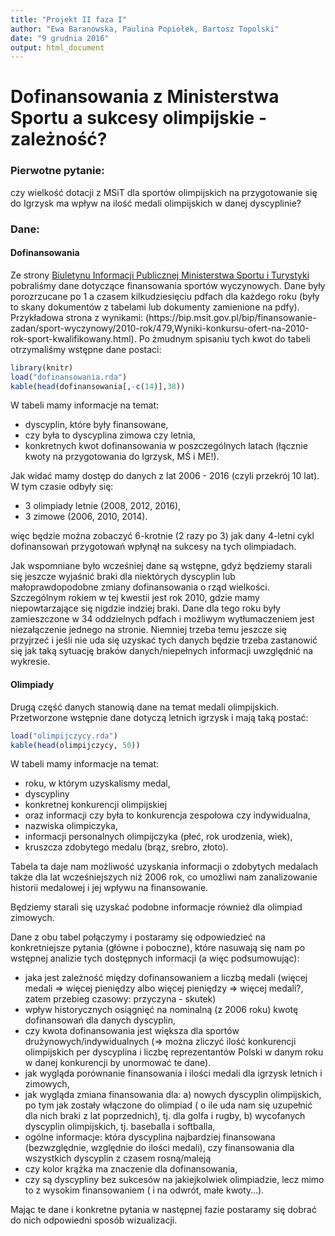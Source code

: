---
title: "Projekt II faza I"
author: "Ewa Baranowska, Paulina Popiołek, Bartosz Topolski"
date: "9 grudnia 2016"
output: html_document
---

# Dofinansowania z Ministerstwa Sportu a sukcesy olimpijskie - zależność?

\newline  
\newline  

### Pierwotne pytanie:   
czy wielkość dotacji z MSiT dla sportów olimpijskich na przygotowanie się do
Igrzysk ma wpływ na ilość medali olimpijskich w danej dyscyplinie?

### Dane:

#### Dofinansowania

Ze strony [Biuletynu Informacji Publicznej Ministerstwa Sportu i Turystyki](https://bip.msit.gov.pl/)
pobraliśmy dane dotyczące finansowania sportów wyczynowych. Dane były porozrzucane 
po 1 a czasem kilkudziesięciu pdfach dla każdego roku (były to skany dokumentów z tabelami lub dokumenty zamienione na pdfy). Przykładowa strona z wynikami: (https://bip.msit.gov.pl/bip/finansowanie-zadan/sport-wyczynowy/2010-rok/479,Wyniki-konkursu-ofert-na-2010-rok-sport-kwalifikowany.html). Po żmudnym spisaniu tych kwot do tabeli otrzymaliśmy wstępne dane postaci:
```{r, echo=F}
library(knitr)
load("dofinansowania.rda")
kable(head(dofinansowania[,-c(14)],38))
```


W tabeli mamy informacje na temat:

 * dyscyplin, które były finansowane,
 * czy była to dyscyplina zimowa czy letnia,
 * konkretnych kwot dofinansowania w poszczególnych latach (łącznie kwoty na przygotowania do Igrzysk, MŚ i ME!).
    
Jak widać mamy dostęp do danych z lat 2006 - 2016 (czyli przekrój 10 lat). W tym czasie odbyły się:

 * 3 olimpiady letnie (2008, 2012, 2016), 
 * 3 zimowe (2006, 2010, 2014). 
    
więc będzie można zobaczyć 6-krotnie (2 razy po 3) jak dany 4-letni cykl dofinansowań przygotowań wpłynął na sukcesy na tych olimpiadach.

Jak wspomniane było wcześniej dane są wstępne, gdyż będziemy starali się jeszcze wyjaśnić braki dla niektórych dyscyplin lub małoprawdopodobne zmiany dofinansowania o rząd wielkości. Szczególnym rokiem w tej kwestii jest rok 2010, gdzie mamy niepowtarzające się nigdzie indziej braki. Dane dla tego roku były zamieszczone w 34 oddzielnych pdfach i możliwym wytłumaczeniem jest niezałączenie jednego na stronie. Niemniej trzeba temu jeszcze się przyjrzeć i jeśli nie uda się uzyskać tych danych będzie trzeba zastanowić się jak taką sytuację braków danych/niepełnych informacji uwzględnić na wykresie.

#### Olimpiady

Drugą część danych stanowią dane na temat medali olimpijskich. Przetworzone wstępnie dane dotyczą letnich igrzysk i mają taką postać:

```{r, echo=F}
load("olimpijczycy.rda")
kable(head(olimpijczycy, 50))
```

W tabeli mamy informacje na temat:

 * roku, w którym uzyskalismy medal,
 * dyscypliny
 * konkretnej konkurencji olimpijskiej
 * oraz informacji czy była to konkurencja zespołowa czy indywidualna,
 * nazwiska olimpiczyka,
 * informacji personalnych olimpijczyka (płeć, rok urodzenia, wiek),
 * kruszcza zdobytego medalu (brąz, srebro, złoto).
    
Tabela ta daje nam możliwość uzyskania informacji o zdobytych medalach także dla lat wcześniejszych niż 2006 rok, co umożliwi nam zanalizowanie historii medalowej i jej wpływu na finansowanie.

Będziemy starali się uzyskać podobne informacje również dla olimpiad zimowych.
    
Dane z obu tabel połączymy i postaramy się odpowiedzieć na konkretniejsze pytania (główne i poboczne), które nasuwają się nam po wstępnej analizie tych dostępnych informacji (a więc podsumowując):

 * jaka jest zależność między dofinansowaniem a liczbą medali (więcej medali => więcej pieniędzy albo więcej pieniędzy => więcej medali?, zatem przebieg czasowy: przyczyna - skutek)
 * wpływ historycznych osiągnięć na nominalną (z 2006 roku) kwotę dofinansowań dla danych dyscyplin,
 * czy kwota dofinansowania jest większa dla sportów drużynowych/indywidualnych (=> można zliczyć ilość konkurencji olimpijskich per dyscyplina i liczbę reprezentantów Polski w danym roku w danej konkurencji by unormować te dane).
 * jak wygląda porównanie finansowania i ilości medali dla igrzysk letnich i zimowych,
 * jak wygląda zmiana finansowania dla: a) nowych dyscyplin olimpijskich, po tym jak zostały włączone do olimpiad ( o ile uda nam się uzupełnić dla nich braki z lat poprzednich), tj. dla golfa i rugby, b) wycofanych dyscyplin olimpijskich, tj. baseballa i softballa,
 * ogólne informacje: która dyscyplina najbardziej finansowana (bezwzględnie, względnie do ilości medali), czy finansowania dla wszystkich dyscyplin z czasem rosną/maleją
 * czy kolor krążka ma znaczenie dla dofinansowania,
 * czy są dyscypliny bez sukcesów na jakiejkolwiek olimpiadzie, lecz mimo to z wysokim finansowaniem ( i na odwrót, małe kwoty...).
 
 
Mając te dane i konkretne pytania w następnej fazie postaramy się dobrać do nich odpowiedni sposób wizualizacji.
   



